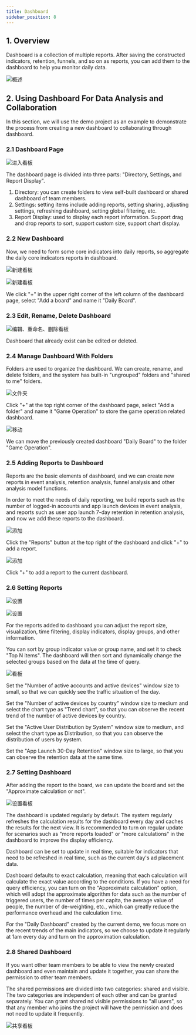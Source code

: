```yaml
---
title: Dashboard
sidebar_position: 8
---
```


## 1. Overview

Dashboard is a collection of multiple reports. After saving the constructed indicators, retention, funnels, and so on as reports, you can add them to the dashboard to help you monitor daily data.

![概述](/img/customEvent/kanban_summary.png)

## 2. Using Dashboard For Data Analysis and Collaboration

In this section, we will use the demo project as an example to demonstrate the process from creating a new dashboard to collaborating through dashboard.

### 2.1 Dashboard Page

![进入看板](/img/customEvent/kanban_layout.png)

The dashboard page is divided into three parts: "Directory, Settings, and Report Display".

1. Directory: you can create folders to view self-built dashboard or shared dashboard of team members.
2. Settings: setting items include adding reports, setting sharing, adjusting settings, refreshing dashboard, setting global filtering, etc.
3. Report Display: used to display each report information. Support drag and drop reports to sort, support custom size, support chart display.

### 2.2 New Dashboard

Now, we need to form some core indicators into daily reports, so aggregate the daily core indicators reports in dashboard.

![新建看板](/img/customEvent/kanban_create_1.png)

![新建看板](/img/customEvent/kanban_create_2.png)

We click "+" in the upper right corner of the left column of the dashboard page, select "Add a board" and name it "Daily Board".

### 2.3 Edit, Rename, Delete Dashboard

![编辑、重命名、删除看板](/img/customEvent/kanban_operation.png)

Dashboard that already exist can be edited or deleted.

### 2.4 Manage Dashboard With Folders

Folders are used to organize the dashboard. We can create, rename, and delete folders, and the system has built-in "ungrouped" folders and "shared to me" folders.

![文件夹](/img/customEvent/kanban_create_folder.png)

Click "+" at the top right corner of the dashboard page, select "Add a folder" and name it "Game Operation" to store the game operation related dashboard.

![移动](/img/customEvent/kanban_move.png)

We can move the previously created dashboard "Daily Board" to the folder "Game Operation".

### 2.5 Adding Reports to Dashboard 

Reports are the basic elements of dashboard, and we can create new reports in event analysis, retention analysis, funnel analysis and other analysis model functions.


In order to meet the needs of daily reporting, we build reports such as the number of logged-in accounts and app launch devices in event analysis, and reports such as user app launch 7-day retention in retention analysis, and now we add these reports to the dashboard.

![添加](/img/customEvent/kanban_add_report_1.png)

Click the "Reports" button at the top right of the dashboard and click "+" to add a report.

![添加](/img/customEvent/kanban_add_report_2.png)

Click "+" to add a report to the current dashboard.

### 2.6 Setting Reports

![设置](/img/customEvent/kanban_setting_1.png)

![设置](/img/customEvent/kanban_setting_2.png)

For the reports added to dashboard you can adjust the report size, visualization, time filtering, display indicators, display groups, and other information.

You can sort by group indicator value or group name, and set it to check "Top N items". The dashboard will then sort and dynamically change the selected groups based on the data at the time of query.

![看板](/img/customEvent/kanban_function.png)


Set the "Number of active accounts and active devices" window size to small, so that we can quickly see the traffic situation of the day.

Set the "Number of active devices by country" window size to medium and select the chart type as "Trend chart", so that you can observe the recent trend of the number of active devices by country.

Set the "Active User Distribution by System" window size to medium, and select the chart type as Distribution, so that you can observe the distribution of users by system.

Set the "App Launch 30-Day Retention" window size to large, so that you can observe the retention data at the same time.

### 2.7 Setting Dashboard

After adding the report to the board, we can update the board and set the "Approximate calculation or not".

![设置看板](/img/customEvent/kanban_refresh.png)

The dashboard is updated regularly by default. The system regularly refreshes the calculation results for the dashboard every day and caches the results for the next view. It is recommended to turn on regular update for scenarios such as "more reports loaded" or "more calculations" in the dashboard to improve the display efficiency.

Dashboard can be set to update in real time, suitable for indicators that need to be refreshed in real time, such as the current day's ad placement data.

Dashboard defaults to exact calculation, meaning that each calculation will calculate the exact value according to the conditions. If you have a need for query efficiency, you can turn on the "Approximate calculation" option, which will adopt the approximate algorithm for data such as the number of triggered users, the number of times per capita, the average value of people, the number of de-weighting, etc., which can greatly reduce the performance overhead and the calculation time.

For the "Daily Dashboard" created by the current demo, we focus more on the recent trends of the main indicators, so we choose to update it regularly at 1am every day and turn on the approximation calculation.

### 2.8 Shared Dashboard

If you want other team members to be able to view the newly created dashboard and even maintain and update it together, you can share the permission to other team members.

The shared permissions are divided into two categories: shared and visible. The two categories are independent of each other and can be granted separately. You can grant shared nd visible permissions to "all users", so that any member who joins the project will have the permission and does not need to update it frequently.

![共享看板](/img/customEvent/kanban_share.png)


